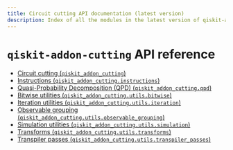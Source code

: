 ```yaml
---
title: Circuit cutting API documentation (latest version)
description: Index of all the modules in the latest version of qiskit-addon-cutting.
---
```


<span id="qiskit-addon-cutting-api-reference" />

# `qiskit-addon-cutting` API reference

*   [Circuit cutting (`qiskit_addon_cutting`)](qiskit-addon-cutting)
*   [Instructions (`qiskit_addon_cutting.instructions`)](instructions)
*   [Quasi-Probability Decomposition (QPD) (`qiskit_addon_cutting.qpd`)](qpd)
*   [Bitwise utilities (`qiskit_addon_cutting.utils.bitwise`)](utils-bitwise)
*   [Iteration utilities (`qiskit_addon_cutting.utils.iteration`)](utils-iteration)
*   [Observable grouping (`qiskit_addon_cutting.utils.observable_grouping`)](utils-observable-grouping)
*   [Simulation utilities (`qiskit_addon_cutting.utils.simulation`)](utils-simulation)
*   [Transforms (`qiskit_addon_cutting.utils.transforms`)](utils-transforms)
*   [Transpiler passes (`qiskit_addon_cutting.utils.transpiler_passes`)](utils-transpiler-passes)

